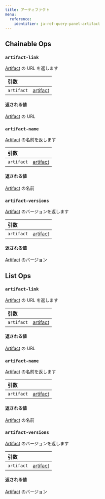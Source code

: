 ---
title: アーティファクト
menu:
  reference:
    identifier: ja-ref-query-panel-artifact
---

## Chainable Ops
<h3 id="artifact-link"><code>artifact-link</code></h3>

[Artifact](artifact.md) の URL を返します

| 引数 |  |
| :--- | :--- |
| `artifact` | [artifact](artifact.md) |

#### 返される値
[Artifact](artifact.md) の URL

<h3 id="artifact-name"><code>artifact-name</code></h3>

[Artifact](artifact.md) の名前を返します

| 引数 |  |
| :--- | :--- |
| `artifact` | [artifact](artifact.md) |

#### 返される値
[Artifact](artifact.md) の名前

<h3 id="artifact-versions"><code>artifact-versions</code></h3>

[Artifact](artifact.md) のバージョンを返します

| 引数 |  |
| :--- | :--- |
| `artifact` | [artifact](artifact.md) |

#### 返される値
[Artifact](artifact.md) のバージョン


## List Ops
<h3 id="artifact-link"><code>artifact-link</code></h3>

[Artifact](artifact.md) の URL を返します

| 引数 |  |
| :--- | :--- |
| `artifact` | [artifact](artifact.md) |

#### 返される値
[Artifact](artifact.md) の URL

<h3 id="artifact-name"><code>artifact-name</code></h3>

[Artifact](artifact.md) の名前を返します

| 引数 |  |
| :--- | :--- |
| `artifact` | [artifact](artifact.md) |

#### 返される値
[Artifact](artifact.md) の名前

<h3 id="artifact-versions"><code>artifact-versions</code></h3>

[Artifact](artifact.md) のバージョンを返します

| 引数 |  |
| :--- | :--- |
| `artifact` | [artifact](artifact.md) |

#### 返される値
[Artifact](artifact.md) のバージョン